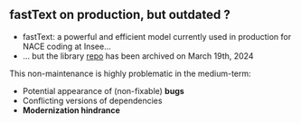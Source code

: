 ## fastText on production, but outdated ?

- fastText: a powerful and efficient model currently used in production for NACE coding at Insee...
- ... but the library [repo](https://github.com/facebookresearch/fastText/) has been archived on March 19th, 2024


This non-maintenance is highly problematic in the medium-term:

- Potential appearance of (non-fixable) [**bugs**]{.orange}
- Conflicting versions of dependencies
- [**Modernization hindrance**]{.orange}